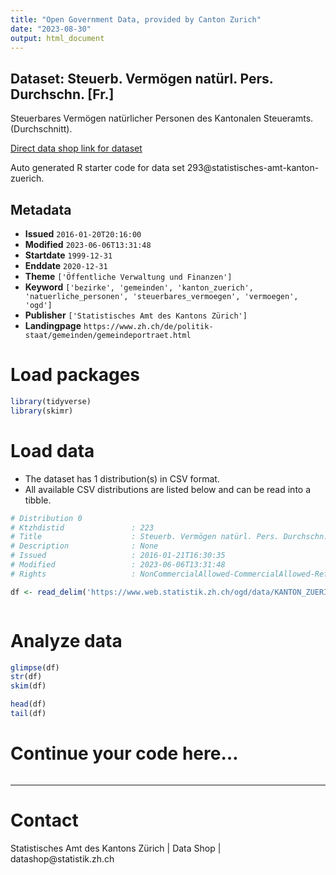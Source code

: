 ```yaml
---
title: "Open Government Data, provided by Canton Zurich"
date: "2023-08-30"
output: html_document
---
```


## Dataset: Steuerb. Vermögen natürl. Pers. Durchschn. [Fr.]

Steuerbares Vermögen natürlicher Personen des Kantonalen Steueramts. (Durchschnitt).

[Direct data shop link for dataset](https://www.zh.ch/de/politik-staat/opendata.zhweb-noredirect.zhweb-cache.html#/datasets/293@statistisches-amt-kanton-zuerich)

Auto generated R starter code for data set 293@statistisches-amt-kanton-zuerich.

## Metadata

- **Issued** `2016-01-20T20:16:00`
- **Modified** `2023-06-06T13:31:48`
- **Startdate** `1999-12-31`
- **Enddate** `2020-12-31`
- **Theme** `['Öffentliche Verwaltung und Finanzen']`
- **Keyword** `['bezirke', 'gemeinden', 'kanton_zuerich', 'natuerliche_personen', 'steuerbares_vermoegen', 'vermoegen', 'ogd']`
- **Publisher** `['Statistisches Amt des Kantons Zürich']`
- **Landingpage** `https://www.zh.ch/de/politik-staat/gemeinden/gemeindeportraet.html`


# Load packages

```r

library(tidyverse)
library(skimr)

```

# Load data

-   The dataset has 1 distribution(s) in CSV format.
-   All available CSV distributions are listed below and can be read into a tibble.

```r

# Distribution 0
# Ktzhdistid               : 223
# Title                    : Steuerb. Vermögen natürl. Pers. Durchschn. [Fr.]
# Description              : None
# Issued                   : 2016-01-21T16:30:35
# Modified                 : 2023-06-06T13:31:48
# Rights                   : NonCommercialAllowed-CommercialAllowed-ReferenceRequired

df <- read_delim('https://www.web.statistik.zh.ch/ogd/data/KANTON_ZUERICH_321.csv')



```

# Analyze data

```r

glimpse(df)
str(df)
skim(df)

head(df)
tail(df)

```

# Continue your code here...

```r

```

------------------------------------------------------------------------

# Contact

Statistisches Amt des Kantons Zürich | Data Shop | datashop@statistik.zh.ch
